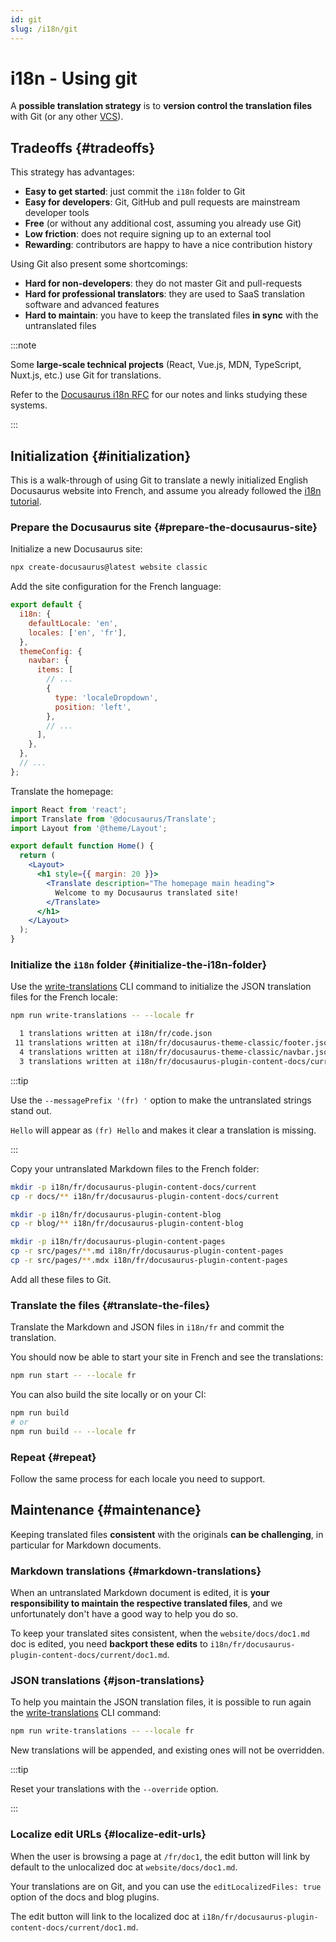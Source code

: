 ```yaml
---
id: git
slug: /i18n/git
---
```


# i18n - Using git

A **possible translation strategy** is to **version control the translation files** with Git (or any other [VCS](https://en.wikipedia.org/wiki/Version_control)).

## Tradeoffs {#tradeoffs}

This strategy has advantages:

- **Easy to get started**: just commit the `i18n` folder to Git
- **Easy for developers**: Git, GitHub and pull requests are mainstream developer tools
- **Free** (or without any additional cost, assuming you already use Git)
- **Low friction**: does not require signing up to an external tool
- **Rewarding**: contributors are happy to have a nice contribution history

Using Git also present some shortcomings:

- **Hard for non-developers**: they do not master Git and pull-requests
- **Hard for professional translators**: they are used to SaaS translation software and advanced features
- **Hard to maintain**: you have to keep the translated files **in sync** with the untranslated files

:::note

Some **large-scale technical projects** (React, Vue.js, MDN, TypeScript, Nuxt.js, etc.) use Git for translations.

Refer to the [Docusaurus i18n RFC](https://github.com/facebook/docusaurus/issues/3317) for our notes and links studying these systems.

:::

## Initialization {#initialization}

This is a walk-through of using Git to translate a newly initialized English Docusaurus website into French, and assume you already followed the [i18n tutorial](./i18n-tutorial.mdx).

### Prepare the Docusaurus site {#prepare-the-docusaurus-site}

Initialize a new Docusaurus site:

```bash
npx create-docusaurus@latest website classic
```

Add the site configuration for the French language:

```js title="docusaurus.config.js"
export default {
  i18n: {
    defaultLocale: 'en',
    locales: ['en', 'fr'],
  },
  themeConfig: {
    navbar: {
      items: [
        // ...
        {
          type: 'localeDropdown',
          position: 'left',
        },
        // ...
      ],
    },
  },
  // ...
};
```

Translate the homepage:

```jsx title="src/pages/index.js"
import React from 'react';
import Translate from '@docusaurus/Translate';
import Layout from '@theme/Layout';

export default function Home() {
  return (
    <Layout>
      <h1 style={{ margin: 20 }}>
        <Translate description="The homepage main heading">
          Welcome to my Docusaurus translated site!
        </Translate>
      </h1>
    </Layout>
  );
}
```

### Initialize the `i18n` folder {#initialize-the-i18n-folder}

Use the [write-translations](../cli.mdx#docusaurus-write-translations-sitedir) CLI command to initialize the JSON translation files for the French locale:

```bash npm2yarn
npm run write-translations -- --locale fr

  1 translations written at i18n/fr/code.json
 11 translations written at i18n/fr/docusaurus-theme-classic/footer.json
  4 translations written at i18n/fr/docusaurus-theme-classic/navbar.json
  3 translations written at i18n/fr/docusaurus-plugin-content-docs/current.json
```

:::tip

Use the `--messagePrefix '(fr) '` option to make the untranslated strings stand out.

`Hello` will appear as `(fr) Hello` and makes it clear a translation is missing.

:::

Copy your untranslated Markdown files to the French folder:

```bash
mkdir -p i18n/fr/docusaurus-plugin-content-docs/current
cp -r docs/** i18n/fr/docusaurus-plugin-content-docs/current

mkdir -p i18n/fr/docusaurus-plugin-content-blog
cp -r blog/** i18n/fr/docusaurus-plugin-content-blog

mkdir -p i18n/fr/docusaurus-plugin-content-pages
cp -r src/pages/**.md i18n/fr/docusaurus-plugin-content-pages
cp -r src/pages/**.mdx i18n/fr/docusaurus-plugin-content-pages
```

Add all these files to Git.

### Translate the files {#translate-the-files}

Translate the Markdown and JSON files in `i18n/fr` and commit the translation.

You should now be able to start your site in French and see the translations:

```bash npm2yarn
npm run start -- --locale fr
```

You can also build the site locally or on your CI:

```bash npm2yarn
npm run build
# or
npm run build -- --locale fr
```

### Repeat {#repeat}

Follow the same process for each locale you need to support.

## Maintenance {#maintenance}

Keeping translated files **consistent** with the originals **can be challenging**, in particular for Markdown documents.

### Markdown translations {#markdown-translations}

When an untranslated Markdown document is edited, it is **your responsibility to maintain the respective translated files**, and we unfortunately don't have a good way to help you do so.

To keep your translated sites consistent, when the `website/docs/doc1.md` doc is edited, you need **backport these edits** to `i18n/fr/docusaurus-plugin-content-docs/current/doc1.md`.

### JSON translations {#json-translations}

To help you maintain the JSON translation files, it is possible to run again the [write-translations](../cli.mdx#docusaurus-write-translations-sitedir) CLI command:

```bash npm2yarn
npm run write-translations -- --locale fr
```

New translations will be appended, and existing ones will not be overridden.

:::tip

Reset your translations with the `--override` option.

:::

### Localize edit URLs {#localize-edit-urls}

When the user is browsing a page at `/fr/doc1`, the edit button will link by default to the unlocalized doc at `website/docs/doc1.md`.

Your translations are on Git, and you can use the `editLocalizedFiles: true` option of the docs and blog plugins.

The edit button will link to the localized doc at `i18n/fr/docusaurus-plugin-content-docs/current/doc1.md`.
